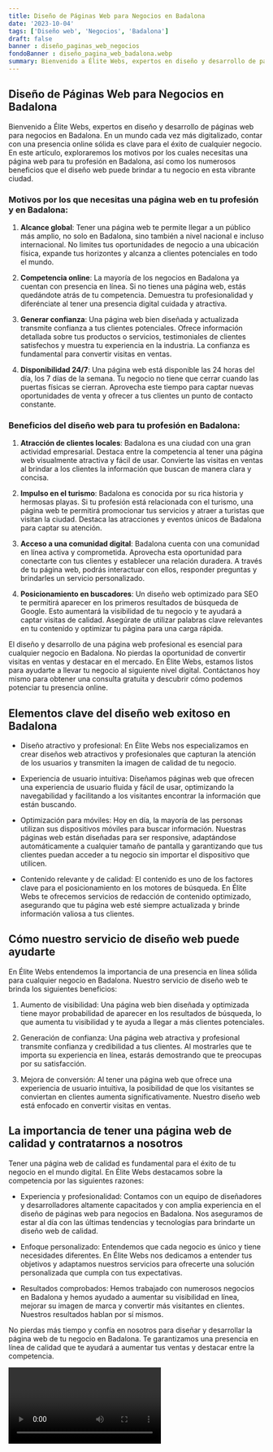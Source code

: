 ```yaml
---
title: Diseño de Páginas Web para Negocios en Badalona
date: '2023-10-04'
tags: ['Diseño web', 'Negocios', 'Badalona']
draft: false
banner : diseño_paginas_web_negocios
fondoBanner : diseño_pagina_web_badalona.webp
summary: Bienvenido a Élite Webs, expertos en diseño y desarrollo de páginas web para negocios en Badalona. En un mundo cada vez más digitalizado, contar con una presencia online sólida es clave para el éxito de cualquier negocio. En este artículo, exploraremos los motivos por los cuales necesitas una página web para tu profesión en Badalona, así como los numerosos beneficios que el diseño web puede brindar a tu negocio en esta vibrante ciudad.
---
```


## Diseño de Páginas Web para Negocios en Badalona

Bienvenido a Élite Webs, expertos en diseño y desarrollo de páginas web para negocios en Badalona. En un mundo cada vez más digitalizado, contar con una presencia online sólida es clave para el éxito de cualquier negocio. En este artículo, exploraremos los motivos por los cuales necesitas una página web para tu profesión en Badalona, así como los numerosos beneficios que el diseño web puede brindar a tu negocio en esta vibrante ciudad.

### **Motivos por los que necesitas una página web en tu profesión y en Badalona:**

1. **Alcance global**: Tener una página web te permite llegar a un público más amplio, no solo en Badalona, sino también a nivel nacional e incluso internacional. No limites tus oportunidades de negocio a una ubicación física, expande tus horizontes y alcanza a clientes potenciales en todo el mundo.

2. **Competencia online**: La mayoría de los negocios en Badalona ya cuentan con presencia en línea. Si no tienes una página web, estás quedándote atrás de tu competencia. Demuestra tu profesionalidad y diferénciate al tener una presencia digital cuidada y atractiva.

3. **Generar confianza**: Una página web bien diseñada y actualizada transmite confianza a tus clientes potenciales. Ofrece información detallada sobre tus productos o servicios, testimoniales de clientes satisfechos y muestra tu experiencia en la industria. La confianza es fundamental para convertir visitas en ventas.

4. **Disponibilidad 24/7**: Una página web está disponible las 24 horas del día, los 7 días de la semana. Tu negocio no tiene que cerrar cuando las puertas físicas se cierran. Aprovecha este tiempo para captar nuevas oportunidades de venta y ofrecer a tus clientes un punto de contacto constante.

### **Beneficios del diseño web para tu profesión en Badalona:**

1. **Atracción de clientes locales**: Badalona es una ciudad con una gran actividad empresarial. Destaca entre la competencia al tener una página web visualmente atractiva y fácil de usar. Convierte las visitas en ventas al brindar a los clientes la información que buscan de manera clara y concisa.

2. **Impulso en el turismo**: Badalona es conocida por su rica historia y hermosas playas. Si tu profesión está relacionada con el turismo, una página web te permitirá promocionar tus servicios y atraer a turistas que visitan la ciudad. Destaca las atracciones y eventos únicos de Badalona para captar su atención.

3. **Acceso a una comunidad digital**: Badalona cuenta con una comunidad en línea activa y comprometida. Aprovecha esta oportunidad para conectarte con tus clientes y establecer una relación duradera. A través de tu página web, podrás interactuar con ellos, responder preguntas y brindarles un servicio personalizado.

4. **Posicionamiento en buscadores**: Un diseño web optimizado para SEO te permitirá aparecer en los primeros resultados de búsqueda de Google. Esto aumentará la visibilidad de tu negocio y te ayudará a captar visitas de calidad. Asegúrate de utilizar palabras clave relevantes en tu contenido y optimizar tu página para una carga rápida.

El diseño y desarrollo de una página web profesional es esencial para cualquier negocio en Badalona. No pierdas la oportunidad de convertir visitas en ventas y destacar en el mercado. En Élite Webs, estamos listos para ayudarte a llevar tu negocio al siguiente nivel digital. Contáctanos hoy mismo para obtener una consulta gratuita y descubrir cómo podemos potenciar tu presencia online.

<GifSeo />

<Cta />

## Elementos clave del diseño web exitoso en Badalona

- Diseño atractivo y profesional: En Élite Webs nos especializamos en crear diseños web atractivos y profesionales que capturan la atención de los usuarios y transmiten la imagen de calidad de tu negocio.

- Experiencia de usuario intuitiva: Diseñamos páginas web que ofrecen una experiencia de usuario fluida y fácil de usar, optimizando la navegabilidad y facilitando a los visitantes encontrar la información que están buscando.

- Optimización para móviles: Hoy en día, la mayoría de las personas utilizan sus dispositivos móviles para buscar información. Nuestras páginas web están diseñadas para ser responsive, adaptándose automáticamente a cualquier tamaño de pantalla y garantizando que tus clientes puedan acceder a tu negocio sin importar el dispositivo que utilicen.

- Contenido relevante y de calidad: El contenido es uno de los factores clave para el posicionamiento en los motores de búsqueda. En Élite Webs te ofrecemos servicios de redacción de contenido optimizado, asegurando que tu página web esté siempre actualizada y brinde información valiosa a tus clientes.

## Cómo nuestro servicio de diseño web puede ayudarte

En Élite Webs entendemos la importancia de una presencia en línea sólida para cualquier negocio en Badalona. Nuestro servicio de diseño web te brinda los siguientes beneficios:

1. Aumento de visibilidad: Una página web bien diseñada y optimizada tiene mayor probabilidad de aparecer en los resultados de búsqueda, lo que aumenta tu visibilidad y te ayuda a llegar a más clientes potenciales.

2. Generación de confianza: Una página web atractiva y profesional transmite confianza y credibilidad a tus clientes. Al mostrarles que te importa su experiencia en línea, estarás demostrando que te preocupas por su satisfacción.

3. Mejora de conversión: Al tener una página web que ofrece una experiencia de usuario intuitiva, la posibilidad de que los visitantes se conviertan en clientes aumenta significativamente. Nuestro diseño web está enfocado en convertir visitas en ventas.

## La importancia de tener una página web de calidad y contratarnos a nosotros

Tener una página web de calidad es fundamental para el éxito de tu negocio en el mundo digital. En Élite Webs destacamos sobre la competencia por las siguientes razones:

- Experiencia y profesionalidad: Contamos con un equipo de diseñadores y desarrolladores altamente capacitados y con amplia experiencia en el diseño de páginas web para negocios en Badalona. Nos aseguramos de estar al día con las últimas tendencias y tecnologías para brindarte un diseño web de calidad.

- Enfoque personalizado: Entendemos que cada negocio es único y tiene necesidades diferentes. En Élite Webs nos dedicamos a entender tus objetivos y adaptamos nuestros servicios para ofrecerte una solución personalizada que cumpla con tus expectativas.

- Resultados comprobados: Hemos trabajado con numerosos negocios en Badalona y hemos ayudado a aumentar su visibilidad en línea, mejorar su imagen de marca y convertir más visitantes en clientes. Nuestros resultados hablan por sí mismos.

No pierdas más tiempo y confía en nosotros para diseñar y desarrollar la página web de tu negocio en Badalona. Te garantizamos una presencia en línea de calidad que te ayudará a aumentar tus ventas y destacar entre la competencia.

<Video />

<CtaBot job='Negocios' city='Badalona'/>

<Gmaps query='Badalona+españa+maps' />